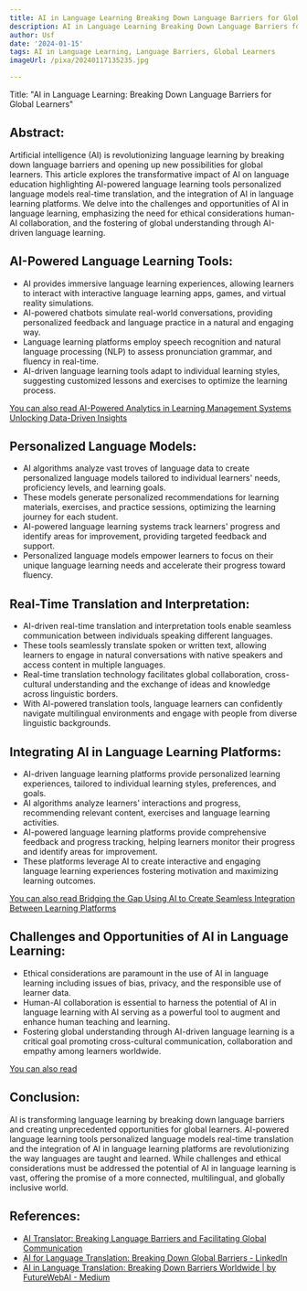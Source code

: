 ```yaml
---
title: AI in Language Learning Breaking Down Language Barriers for Global Learners
description: AI in Language Learning Breaking Down Language Barriers for Global Learners
author: Usf
date: '2024-01-15'
tags: AI in Language Learning, Language Barriers, Global Learners
imageUrl: /pixa/20240117135235.jpg

---
```

Title: "AI in Language  Learning:  Breaking Down Language Barriers for Global Learners"

## Abstract:
Artificial intelligence (AI) is revolutionizing language learning by breaking down language  barriers and opening up new possibilities for global learners. This article explores the transformative impact of AI on language education  highlighting AI-powered language learning tools  personalized language models real-time translation, and the integration of AI in language learning  platforms. We  delve into the challenges and opportunities of AI in language learning, emphasizing the need for  ethical considerations human-AI collaboration, and the fostering  of global understanding through AI-driven language learning.

## AI-Powered  Language Learning  Tools:
*  AI provides immersive language learning experiences, allowing learners to interact with interactive language learning apps, games, and virtual reality simulations.
*  AI-powered chatbots simulate real-world conversations, providing personalized feedback and language practice in a natural and engaging way.
* Language learning platforms employ speech recognition and natural language processing (NLP)  to assess  pronunciation grammar, and fluency in real-time.
* AI-driven language learning tools adapt to individual learning styles,  suggesting customized lessons and  exercises to optimize the learning process.

[You can also read AI-Powered Analytics in Learning Management Systems Unlocking Data-Driven Insights](AI-Powered%20Analytics%20in%20Learning%20Management%20Systems%20Unlocking%20Data-Driven%20Insights)


## Personalized Language Models:
* AI  algorithms analyze  vast troves  of language data to create personalized language models tailored to individual learners' needs, proficiency levels, and learning goals.
* These models  generate personalized  recommendations for learning materials, exercises, and practice sessions, optimizing the learning journey for each student.
* AI-powered  language learning systems  track  learners' progress and identify areas for improvement, providing targeted  feedback and support.
*  Personalized language models empower learners to focus on their unique language learning needs and accelerate their progress toward fluency.

## Real-Time Translation  and Interpretation:
* AI-driven real-time translation and interpretation tools enable seamless communication between individuals speaking different languages.
* These tools seamlessly translate spoken or written text, allowing learners to  engage in natural conversations with native speakers and access content in multiple languages.
* Real-time translation technology  facilitates global collaboration, cross-cultural understanding and the exchange of ideas and knowledge across linguistic borders.
*  With AI-powered translation tools, language learners can confidently navigate multilingual  environments and engage with people from  diverse linguistic backgrounds.

## Integrating AI in Language Learning  Platforms:
* AI-driven language learning platforms provide personalized learning experiences, tailored to individual learning styles, preferences, and goals.
* AI algorithms analyze learners' interactions and progress, recommending  relevant content, exercises and language learning activities.
* AI-powered language learning platforms provide comprehensive feedback and progress tracking, helping learners monitor their  progress and identify areas for improvement.
* These  platforms leverage AI to create interactive and engaging language learning experiences  fostering motivation  and maximizing learning outcomes.

[You can also read Bridging the Gap Using AI to Create Seamless Integration  Between Learning Platforms](Bridging%20the%20Gap%20Using%20AI%20to%20Create%20Seamless%20Integration%20Between%20Learning%20Platforms)


## Challenges and Opportunities of AI in Language Learning:
* Ethical considerations are paramount in the use of AI in language learning including issues of bias, privacy, and the responsible use of learner  data.
* Human-AI collaboration is  essential  to harness the potential of AI in language learning with AI serving as a powerful tool to augment and enhance human teaching and learning.
* Fostering  global understanding  through AI-driven language learning is a critical goal promoting cross-cultural communication,  collaboration and empathy among  learners  worldwide.

[You can also read ]()


## Conclusion:
AI is transforming language  learning by breaking down  language barriers and creating unprecedented opportunities for global learners. AI-powered  language learning tools personalized language  models real-time translation and the integration of AI in  language learning platforms are revolutionizing the way  languages are taught and learned.  While challenges and ethical considerations must be addressed the potential of AI in language learning is vast, offering the promise  of a  more connected,  multilingual, and globally inclusive world.

## References:
- [AI Translator: Breaking Language Barriers and Facilitating Global Communication](https://www.datasciencesociety.net/ai-translator-breaking-language-barriers-and-facilitating-global-communication/)
- [AI for Language Translation: Breaking Down Global Barriers - LinkedIn](https://www.linkedin.com/pulse/ai-language-translation-breaking-down-global-barriers-handsonhybrid)
- [AI in Language Translation: Breaking Down Barriers Worldwide | by FutureWebAI - Medium](https://medium.com/@futureaiweb/ai-in-language-translation-breaking-down-barriers-worldwide-c3ca53e99fe1)
